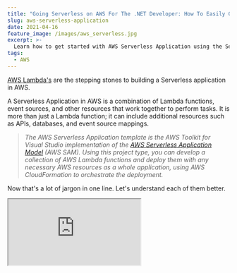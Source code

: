 ```yaml
---
title: "Going Serverless on AWS For The .NET Developer: How To Easily Get Started"
slug: aws-serverless-application
date: 2021-04-16
feature_image: /images/aws_serverless.jpg
excerpt: >-
  Learn how to get started with AWS Serverless Application using the Serverless Application Model (SAM). The Serverless Application Template available as part of the AWS Toolkit makes it easy to start building Serverless Application.
tags:
  - AWS
---
```

[AWS Lambda's](/blog/aws-lambda-net-core/) are the stepping stones to building a Serverless application in AWS.

A Serverless Application in AWS is a combination of Lambda functions, event sources, and other resources that work together to perform tasks. It is more than just a Lambda function; it can include additional resources such as APIs, databases, and event source mappings.

> _The AWS Serverless Application template is the AWS Toolkit for Visual Studio implementation of the [AWS Serverless Application Model](https://aws.amazon.com/serverless/sam/) (AWS SAM). Using this project type, you can develop a collection of AWS Lambda functions and deploy them with any necessary AWS resources as a whole application, using AWS CloudFormation to orchestrate the deployment._

Now that's a lot of jargon in one line. Let's understand each of them better.

<iframe src="https://www.youtube.com/embed/iLo8svHzD_g" />

In this post, let's learn how to build an AWS Serverless application using the Serverless Application Template as part of the AWS Toolkit. We will see how we can deploy one or more Lambda functions using the AWS SAM and also use it to deploy a Lambda-driven API Gateway application backed by a DynamoDB database.

## Creating an AWS Serverless Application

The [AWS Toolkit for Visual Studio](https://aws.amazon.com/visualstudio/) comes with a built-in template to create a Serverless Application.

To create a new application, choose the '_AWS Serverless Application (.NET Core - C#)_' option from the template list when creating a new project.

![AWS Serverless templates in Visual Studio create project](/images/aws_serverless_templates.jpg)

Select the '_Empty Serverless Application_' blueprint to create a Serverless application with just one function.

As shown below, it contains the same set of files as we saw in the [previous post on getting started with AWS Lambda](/blog/aws-lambda-net-core/) with the addition of one new file `serverless.template` ;which is the AWS SAM template file.

![AWS Serverless Application Empty blueprint application default items](/images/aws_serverless_template_default_items.jpg)

### AWS Serverless Application Model (SAM)

The [AWS Serverless Application Model](https://docs.aws.amazon.com/serverless-application-model/latest/developerguide/what-is-sam.html) (AWS SAM) is an open-source framework that you can use to build serverless applications on AWS. It allows us to define the AWS resources as code - in other words, it's [Infrastructure as Code (IaC)](https://en.wikipedia.org/wiki/Infrastructure_as_code).

AWS SAM consists of the following components

-   Template specification → Provides a clean and straightforward way to describe the required infrastructure
-   Command Line Interface (CLI) → Commands to build and deploy the resources to AWS

_AWS SAM templates are an extension of AWS CloudFormation templates_, with some additional components make them easier to work with.

### AWS CloudFormation

[AWS CloudFormation](https://docs.aws.amazon.com/AWSCloudFormation/latest/UserGuide/Welcome.html) simplifies Infrastructure management, quickly replicate infrastructure and easily control and track infrastructure changes.

> _AWS CloudFormation is a service that helps you model and set up your Amazon Web Services resources so that you can spend less time managing those resources and more time focusing on your applications that run in AWS._

When using CloudFormation, you normally work with [Templates and Stacks.](https://docs.aws.amazon.com/AWSCloudFormation/latest/UserGuide/cfn-whatis-concepts.html)

-   _**Templates**_ are YAML or JSON files that act as blueprints for building AWS resources. It has a well-defined [structure and schema defined.](https://docs.aws.amazon.com/AWSCloudFormation/latest/UserGuide/template-anatomy.html)
-   A group of related resources forms a single unit called a _**Stack.**_ You manage resources by basically managing stacks.

### serverless.template File

The _serverless.template_ file is used to define the Serverless Application. It can contain different sections of which _Transform_ and _Resources_ sections are required.

The `Transform` element in the template file indicates this file to contain AWS SAM syntax, which will be [transformed into AWS CloudFormation](https://docs.aws.amazon.com/AWSCloudFormation/latest/UserGuide/transform-aws-serverless.html) compliant format.

```json
{
  "AWSTemplateFormatVersion": "2010-09-09",
  "Transform": "AWS::Serverless-2016-10-31",
  "Description": "An AWS Serverless Application.",
  "Resources": {
    "Get": {
      "Type": "AWS::Serverless::Function",
      "Properties": {
        "Handler": "empty::empty.Functions::Get",
        "Runtime": "dotnetcore3.1",
        "CodeUri": "",
        "MemorySize": 256,
        "Timeout": 30,
        "Role": null,
        "Policies": [
          "AWSLambdaBasicExecutionRole"
        ],
        "Events": {
          "RootGet": {
            "Type": "Api",
            "Properties": {
              "Path": "/",
              "Method": "GET"
            }
          }
        }
      }
    }
  },
  "Outputs": {
    "ApiURL": {
      "Description": "API endpoint URL for Prod environment",
      "Value": {
        "Fn::Sub": "https://${ServerlessRestApi}.execute-api.${AWS::Region}.amazonaws.com/Prod/"
      }
    }
  }
}

```

The [AWS::Serverless::Function](https://docs.aws.amazon.com/serverless-application-model/latest/developerguide/sam-resource-function.html) creates an AWS Lambda function, an IAM Role and event source mappings that trigger the function. It supports various properties as used above to configure the AWS Lambda.

The above scenario defines the Lambda with _AWSLambdaBasicExecutionRole_ role and triggered by an API Gateway using the **HTTP GET** method.

<iframe src="https://www.youtube.com/embed/IHIJFVUQyFY" />

The Lambda maps to the `Get` method within the `Functions` class.

```csharp
[assembly: LambdaSerializer(typeof(Amazon.Lambda.Serialization.SystemTextJson.DefaultLambdaJsonSerializer))]
namespace empty
{
    public class Functions
    {
        public APIGatewayProxyResponse Get(
            APIGatewayProxyRequest request, ILambdaContext context)
        {
            context.Logger.LogLine("Get Request\n");

            var response = new APIGatewayProxyResponse
            {
                StatusCode = (int)HttpStatusCode.OK,
                Body = "Hello AWS Serverless",
                Headers = new Dictionary<string, string> { { "Content-Type", "text/plain" } }
            };

            return response;
        }
    }
}

```

The function takes in an `APIGatewayProxyResponse` and returns `APIGatewayProxyResponse` since API Gateway triggers it. It simply returns a hard-coded text.

To add another Lambda function, we need to create a new function endpoint in the code and add another resource in the `serverless.template` file.

## Deploying To AWS

The easiest way to publish the AWS Lambda function to AWS infrastructure is to right-click on the project and select the 'Publish To AWS Lambda...' option. It prompts up a dialog to choose the AWS profile, region, and CloudFormation settings.

_In real-life projects, I set up a build deploy pipeline to automate this, which we will see in a different post._

[CloudFormation first uploads the package to deploy](https://docs.aws.amazon.com/AWSCloudFormation/latest/UserGuide/cfn-whatis-howdoesitwork.html) and the template to an S3 bucket and then deploys the application resources from there. The CloudFormation settings take this as a parameter.

It also requires the Stack Name as a parameter, to which all the resources are deployed.

![Publish AWS Serverless Application in Visual Studio](/images/aws_serverless_publish.jpg)

Once complete, it automatically opens the CloudFormation Stack view within Visual Studio. If not, you can manually do this from the _AWS Explorer_ (that is part of the AWS Toolkit), available from View → AWS Explorer. Navigate to AWS CloudFormation and select the stack name you just deployed.

The _AWS Serverless URL_ is the API Gateway URL where the Lambda function is exposed. The _ApiURL_ in the _Outputs_ section of the template file populates this URL.

![Published stack details of AWS Serverless application in Visual Studio](/images/aws_serverless_stack_visual_studio.jpg)

You can also see the Stack's details, the associated resources, and various other information under the [Stacks in AWS Console](https://ap-southeast-2.console.aws.amazon.com/cloudformation/home) under the appropriate region. It lists all the resources part of the Stack and allows navigating to each of them.

![AWS Console Resources under Stack](/images/aws_serverless_stack.jpg)

Navigating the API URL, it returns the hardcoded message from the AWS lambda → "_Hello AWS Serverless_".

### CloudFormation and S3 Bucket

Each time the application is published, the template and the associated published application package are uploaded to the selected S3 bucket.  You can navigate to the S3 bucket to view the files.

![CloudFormation associated S3 bucket](/images/aws_serverless_cloudformation_s3.jpg)

## Web API using Azure Lambda, API Gateway, and DynamoDB

To create a more complex AWS Serverless applications that use a DynamoDB table to store and retrieve data using AWS Lambda's and API Gateway, you can select the 'Blog API using DynamoDB' as the blueprint.

![AWS Serverless Application Template Blueprint, Blog API using DynamoDB](/images/aws_serverless_template_blueprint.jpg)

It scaffolds a template with 4 API endpoints to `GetBlogs`, `GetBlog`, `AddBlog`, and `RemoveBlog` items from a DynamoDB table.

<BlogLink
  href="/blog/aws-dynamodb-net-core"
  title="AWS DynamoDB For The .NET Developer: How To Easily Get Started"
  description="Learn how to get started with AWS DynamoDB with .NET Core by updating the default ASP NET Web API template to use DynamoDB as it’s data store. We will learn to do basic Creat, Read, Update and Delete operations from the API."
  authorImage="/images/favicon.ico"
  authorName="Rahul Nath"
  authorTitle="Rahul Pulikkot Nath"
  featureImage="/images/aws_dynamodb.jpg"
/>

As with the Empty template we created earlier, this one has a `serverless.template` file which defines all the resources (AWS Lambda, DynamoDB, etc.) required for this application.

It also has additional `Parameters` and `Condition` defined in the template to decide on whether to create the DynamoDB table or not. Because of this, it prompts an additional dialog to enter the parameters on publishing.

![AWS Serverless Publish Template Parameters dialog](/images/aws_serverless_publish_template_parameters.jpg)

Once published, we can use the API URL to interact with the Blog Items in the DynamoDB table. You can use curl or [Postman](https://www.postman.com/) etc. to make the `PUT` request to add items to it.

```bash
curl --location --request PUT '<API URL>' \
--header 'Content-Type: application/json' \
--data-raw '{"Name": "AWS Serverless", "Content": "This is a test blog"}'

```

The other API endpoints can retrieve and delete items if required.

We have a fully functional API endpoint to manage Blog items backed by the DynamoDB database.

I hope this helps you get started with building AWS Serverless application for AWS and understand more about its various building blocks.

[AWS Lambda For The .NET Developer](https://www.udemy.com/course/aws-lambda-dotnet/?referralCode=981481B991C2890BD448)

Feel free to drop in the comments or [send a tweet](https://twitter.com/rahulpnath) if you have any comments or questions.

**References**

-   [What is AWS SAM](https://docs.aws.amazon.com/serverless-application-model/latest/developerguide/what-is-sam.html)?
-   [What is AWS CloudFormation?](https://docs.aws.amazon.com/AWSCloudFormation/latest/UserGuide/Welcome.html)
-   [AWS SAM Template anatomy](https://docs.aws.amazon.com/serverless-application-model/latest/developerguide/sam-specification-template-anatomy.html)